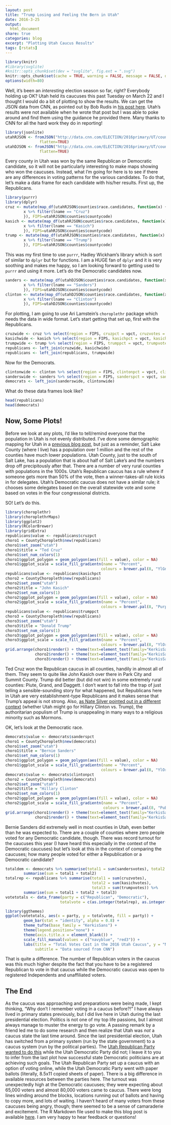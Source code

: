 ```yaml
---
layout: post
title: "Trump Losing and Feeling the Bern in Utah"
date: 2016-3-25
output:
  html_document
share: true
categories: blog
excerpt: "Plotting Utah Caucus Results"
tags: [rstats]
---
```


```r
library(knitr)
#library(svglite)
#knitr::opts_chunk$set(dev = "svglite", fig.ext = ".svg")
knitr::opts_chunk$set(cache = TRUE, warning = FALSE, message = FALSE, dpi = 180)
options(width=80)
```

Well, it's been an *interesting* election season so far, right? Everybody holding up OK? Utah held its caucuses this past Tuesday on March 22 and I thought I would do a bit of plotting to show the results. We can get the JSON data from CNN, as pointed out by Bob Rudis in [his post here](http://rud.is/b/2016/03/07/primary-plotting/). Utah's results were not available when he wrote that post but I was able to poke around and find them using the guidance he provided there. Many thanks to CNN for all the hard work they do in reporting!


```r
library(jsonlite)
utahRJSON <- fromJSON("http://data.cnn.com/ELECTION/2016primary/UT/county/S.json",
               flatten=TRUE)
utahDJSON <- fromJSON("http://data.cnn.com/ELECTION/2016primary/UT/county/E.json",
               flatten=TRUE)
```

Every county in Utah was won by the same Republican or Democratic candidate, so it will not be particularly interesting to make maps showing who won the caucuses. Instead, what I'm going for here is to see if there are any differences in voting patterns for the various candidates. To do that, let's make a data frame for each candidate with his/her results. First up, the Republicans.

```r
library(purrr)
library(dplyr)
cruz <- mutate(map_df(utahRJSON$counties$race.candidates, function(x) {
        x %>% filter(lname == "Cruz")
        }), FIPS=utahRJSON$counties$countycode)
kasich <- mutate(map_df(utahRJSON$counties$race.candidates, function(x) {
        x %>% filter(lname == "Kasich")
        }), FIPS=utahRJSON$counties$countycode)
trump <- mutate(map_df(utahRJSON$counties$race.candidates, function(x) {
        x %>% filter(lname == "Trump")
        }), FIPS=utahRJSON$counties$countycode)
```

This was my first time to use `purrr`, Hadley Wickham's library which is sort of similar to `dplyr` but for functions. I am a HUGE fan of `dplyr` and it is very soothing and makes me happy, so I am looking forward to getting used to `purrr` and using it more. Let's do the Democratic candidates now.

```r
sanders <- mutate(map_df(utahDJSON$counties$race.candidates, function(x) {
        x %>% filter(lname == "Sanders")
        }), FIPS=utahDJSON$counties$countycode)
clinton <- mutate(map_df(utahDJSON$counties$race.candidates, function(x) {
        x %>% filter(lname == "Clinton")
        }), FIPS=utahDJSON$counties$countycode)
```

For plotting, I am going to use Ari Lamstein's `choroplethr` package which needs the data in wide format. Let's start getting that set up, first with the Republicans.

```r
cruzwide <- cruz %>% select(region = FIPS, cruzpct = vpct, cruzvotes = votes)
kasichwide <- kasich %>% select(region = FIPS, kasichpct = vpct, kasichvotes = votes)
trumpwide <- trump %>% select(region = FIPS, trumppct = vpct, trumpvotes = votes)
republicans <- left_join(cruzwide, kasichwide)
republicans <- left_join(republicans, trumpwide)
```

Now for the Democrats.

```r
clintonwide <- clinton %>% select(region = FIPS, clintonpct = vpct, clintonvotes = votes)
sanderswide <- sanders %>% select(region = FIPS, sanderspct = vpct, sandersvotes = votes)
democrats <- left_join(sanderswide, clintonwide)
```

What do these data frames look like?

```r
head(republicans)
head(democrats)
```

## Now, Some Plots!

Before we look at any plots, I'd like to tell/remind everyone that the population in Utah is not evenly distributed. I've done some demographic mapping for Utah in a [previous blog post](http://juliasilge.com/blog/This-Is-the-Place/), but just as a reminder, Salt Lake County (where I live) has a population over 1 million and the rest of the counties have much lower populations. Utah County, just to the south of Salt Lake, has a population that is about half of Salt Lake's and the numbers drop off precipitously after that. There are a number of very rural counties with populations in the 1000s. Utah's Republican caucus has a rule where if someone gets more than 50% of the vote, then a winner-takes-all rule kicks in for delegates. Utah's Democratic caucus does not have a similar rule; it chooses some delegates based on the overall statewide vote and some based on votes in the four congressional districts.

SO! Let's do this.

```r
library(choroplethr)
library(choroplethrMaps)
library(ggplot2)
library(RColorBrewer)
library(gridExtra)
republicans$value <- republicans$cruzpct
choro1 = CountyChoropleth$new(republicans)
choro1$set_zoom("utah")
choro1$title = "Ted Cruz"
choro1$set_num_colors(1)
choro1$ggplot_polygon = geom_polygon(aes(fill = value), color = NA)
choro1$ggplot_scale = scale_fill_gradientn(name = "Percent", 
                                          colours = brewer.pal(8, "YlGn"))
republicans$value <- republicans$kasichpct
choro2 = CountyChoropleth$new(republicans)
choro2$set_zoom("utah")
choro2$title = "John Kasich"
choro2$set_num_colors(1)
choro2$ggplot_polygon = geom_polygon(aes(fill = value), color = NA)
choro2$ggplot_scale = scale_fill_gradientn(name = "Percent", 
                                          colours = brewer.pal(8, "Purples"))
republicans$value <- republicans$trumppct
choro3 = CountyChoropleth$new(republicans)
choro3$set_zoom("utah")
choro3$title = "Donald Trump"
choro3$set_num_colors(1)
choro3$ggplot_polygon = geom_polygon(aes(fill = value), color = NA)
choro3$ggplot_scale = scale_fill_gradientn(name = "Percent", 
                                          colours = brewer.pal(8, "YlOrRd"))
grid.arrange(choro1$render() + theme(text=element_text(family="KerkisSans")), 
             choro2$render() + theme(text=element_text(family="KerkisSans")), 
             choro3$render() + theme(text=element_text(family="KerkisSans")), ncol = 3)
```


Ted Cruz won the Republican caucus in all counties, handily in almost all of them. They seem to quite like John Kasich over there in Park City and Summit County. Trump did better (but did not win) in some extremely rural counties: Piute, Grand, and Daggett. I don't want to fall into the trap of just telling a sensible-sounding story for what happened, but Republicans here in Utah are very establishment-type Republicans and it makes sense that Trump's appeal is not strong. Also, [as Nate Silver pointed out in a different context](https://twitter.com/NateSilver538/status/712497231819976704) (whether Utah might go for Hillary Clinton vs. Trump), the authoritarian populism of Trump is unappealing in many ways to a religious minority such as Mormons.

OK, let's look at the Democratic race.

```r
democrats$value <- democrats$sanderspct
choro1 = CountyChoropleth$new(democrats)
choro1$set_zoom("utah")
choro1$title = "Bernie Sanders"
choro1$set_num_colors(1)
choro1$ggplot_polygon = geom_polygon(aes(fill = value), color = NA)
choro1$ggplot_scale = scale_fill_gradientn(name = "Percent", 
                                          colours = brewer.pal(8, "YlOrBr"))
democrats$value <- democrats$clintonpct
choro2 = CountyChoropleth$new(democrats)
choro2$set_zoom("utah")
choro2$title = "Hillary Clinton"
choro2$set_num_colors(1)
choro2$ggplot_polygon = geom_polygon(aes(fill = value), color = NA)
choro2$ggplot_scale = scale_fill_gradientn(name = "Percent", 
                                           colours = brewer.pal(8, "PuBu"))
grid.arrange(choro1$render() + theme(text=element_text(family="KerkisSans")), 
             choro2$render() + theme(text=element_text(family="KerkisSans")), ncol = 2)
```

Bernie Sanders did extremely well in most counties in Utah, even better than he was expected to. There are a couple of counties where zero people voted for any Democratic candidate, though. There was record turnout for the caucuses this year (I have heard this especially in the context of the Democratic caucuses) but let's look at this in the context of comparing the caucuses; how many people voted for either a Republication or a Democratic candidate?

```r
totaldem <- democrats %>% summarise(total1 = sum(sandersvotes), total2 = sum(clintonvotes)) %>% 
        summarise(sum = total1 + total2)
totalrep <- republicans %>% summarise(total1 = sum(cruzvotes), 
                                      total2 = sum(kasichvotes), 
                                      total3 = sum(trumpvotes)) %>% 
        summarise(sum = total1 + total2 + total3)
votetotals <- data_frame(party = c("Republican", "Democratic"), 
                        totalvote = c(as.integer(totalrep), as.integer(totaldem)))
```


```r
library(ggthemes)
ggplot(votetotals, aes(x = party, y = totalvote, fill = party)) +
        geom_bar(stat = "identity", alpha = 0.8) +
        theme_tufte(base_family = "KerkisSans") +
        theme(legend.position="none") +
        theme(axis.title.x = element_blank()) +
        scale_fill_manual(values = c("navyblue", "red3")) +
        labs(title = "Total Votes Cast in the 2016 Utah Caucus", y = "Number of votes",
             subtitle = "Data sourced from CNN")
```

That is quite a difference. The number of Republican voters in the caucus was this much higher despite the fact that you have to be a registered Republican to vote in that caucus while the Democratic caucus was open to registered Independents and unaffiliated voters.

## The End

As the caucus was approaching and preparations were being made, I kept thinking, "Why don't I remember voting in a caucus before?!" I have always lived in primary states previously, but I did live here in Utah during the last presidential election. Politics is not one of my top life passions, but I almost always manage to muster the energy to go vote. A passing remark by a friend led me to do some research and then realize that Utah was *not* a caucus state the last time around. Since the last presidential election, Utah has switched from a primary system (run by the state government) to a caucus system (run by the political parties). The [Utah Republican Party wanted to do this](http://www.sltrib.com/home/3694746-155/democratic-voters-overwhelm-caucuses-many-supporting?fullpage=1) while the Utah Democratic Party did not; I leave it to you to infer from the last plot how successful state Democratic politicians are at achieving such goals. The Utah Republican Party set up a caucus with an option of voting online, while the Utah Democratic Party went with paper ballots (literally, 8.5x11 copied sheets of paper). There is a big difference in available resources between the parties here. The turnout was unexpectedly high at the Democratic caucuses; they were expecting about 65,000 voters and almost 80,000 voters came to caucus. There were long lines winding around the blocks, locations running out of ballots and having to copy more, and lots of waiting. I haven't heard of many voters from these caucuses being angry, though; there seemed to be a sense of camaraderie and excitement. The R Markdown file used to make this blog post is available [here](https://github.com/juliasilge/juliasilge.github.io/blob/master/_R/2016-03-25-Mapping-Utah-Caucus.Rmd). I am very happy to hear feedback or questions!